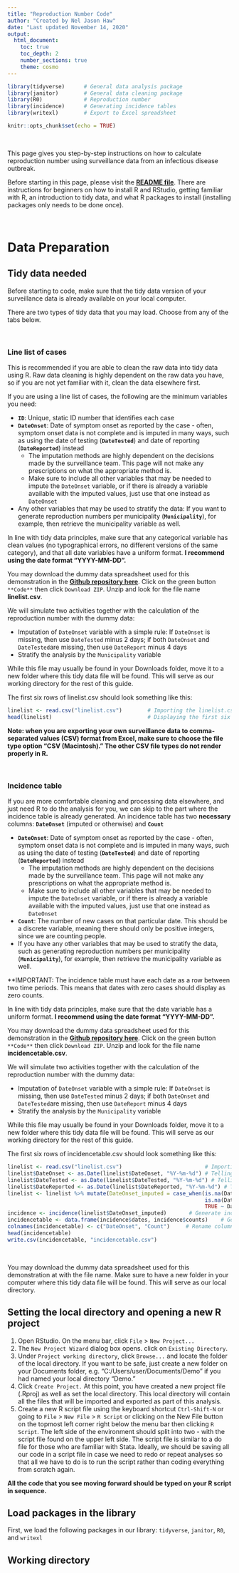 ```yaml
---
title: "Reproduction Number Code"
author: "Created by Nel Jason Haw"
date: "Last updated November 14, 2020"
output: 
  html_document: 
    toc: true
    toc_depth: 2
    number_sections: true
    theme: cosmo
---
```


```r
library(tidyverse)      # General data analysis package
library(janitor)        # General data cleaning package
library(R0)             # Reproduction number
library(incidence)      # Generating incidence tables
library(writexl)        # Export to Excel spreadsheet
```

```r
knitr::opts_chunk$set(echo = TRUE)
```
<br>

This page gives you step-by-step instructions on how to calculate reproduction number using surveillance data from an infectious disease outbreak.

Before starting in this page, please visit the [**README file**](https://neljasonhaw.github.io/ReproductionNumber). There are instructions for beginners on how to install R and RStudio, getting familiar with R, an introduction to tidy data, and what R packages to install (installing packages only needs to be done once).

<br>

# Data Preparation

## Tidy data needed {.tabset}
Before starting to code, make sure that the tidy data version of your surveillance data is already available on your local computer. 

There are two types of tidy data that you may load. Choose from any of the tabs below.

<br>

### Line list of cases
This is recommended if you are able to clean the raw data into tidy data using R. Raw data cleaning is highly dependent on the raw data you have, so if you are not yet familiar with it, clean the data elsewhere first.

If you are using a line list of cases, the following are the minimum variables you need:

* **`ID`**: Unique, static ID number that identifies each case
* **`DateOnset`**: Date of symptom onset as reported by the case - often, symptom onset data is not complete and is imputed in many ways, such as using the date of testing (**`DateTested`**) and date of reporting (**`DateReported`**) instead
  * The imputation methods are highly dependent on the decisions made by the surveillance team. This page will not make any prescriptions on what the appropriate method is.
  * Make sure to include all other variables that may be needed to impute the `DateOnset` variable, or if there is already a variable available with the imputed values, just use that one instead as `DateOnset`
* Any other variables that may be used to stratify the data: If you want to generate reproduction numbers per municipality (**`Municipality`**), for example, then retrieve the municipality variable as well.

In line with tidy data principles, make sure that any categorical variable has clean values (no typographical errors, no different versions of the same category), and that all date variables have a uniform format. **I recommend using the date format "YYYY-MM-DD".**

You may download the dummy data spreadsheet used for this demonstration in the [**Github repository here**](https://github.com/neljasonhaw/ReproductionNumber). Click on the green button `**Code**` then click `Download ZIP`. Unzip and look for the file name **linelist.csv**.

We will simulate two activities together with the calculation of the reproduction number with the dummy data:

* Imputation of `DateOnset` variable with a simple rule: If `DateOnset` is missing, then use `DateTested` minus 2 days; if both `DateOnset` and `DateTested`are missing, then use `DateReport` minus 4 days
* Stratify the analysis by the `Municipality` variable

While this file may usually be found in your Downloads folder, move it to a new folder where this tidy data file will be found. This will serve as our working directory for the rest of this guide.

The first six rows of linelist.csv should look something like this:
```r
linelist <- read.csv("linelist.csv")        # Importing the linelist.csv file
head(linelist)                              # Displaying the first six rows of linelist
```

**Note: when you are exporting your own surveillance data to comma-separated values (CSV) format from Excel, make sure to choose the file type option "CSV (Macintosh)." The other CSV file types do not render properly in R.**

<br>

### Incidence table
If you are more comfortable cleaning and processing data elsewhere, and just need R to do the analysis for you, we can skip to the part where the incidence table is already generated. An incidence table has two **necessary** columns: **`DateOnset`** (imputed or otherwise) and **`Count`**

* **`DateOnset`**: Date of symptom onset as reported by the case - often, symptom onset data is not complete and is imputed in many ways, such as using the date of testing (**`DateTested`**) and date of reporting (**`DateReported`**) instead
  * The imputation methods are highly dependent on the decisions made by the surveillance team. This page will not make any prescriptions on what the appropriate method is.
  * Make sure to include all other variables that may be needed to impute the `DateOnset` variable, or if there is already a variable available with the imputed values, just use that one instead as `DateOnset`
* **`Count`**: The number of new cases on that particular date. This should be a discrete variable, meaning there should only be positive integers, since we are counting people.
* If you have any other variables that may be used to stratify the data, such as generating reproduction numbers per municipality (**`Municipality`**), for example, then retrieve the municipality variable as well.

**IMPORTANT: The incidence table must have each date as a row between two time periods. This means that dates with zero cases should display as zero counts.

In line with tidy data principles, make sure that the date variable has a uniform format. **I recommend using the date format "YYYY-MM-DD".**

You may download the dummy data spreadsheet used for this demonstration in the [**Github repository here**](https://github.com/neljasonhaw/ReproductionNumber). Click on the green button `**Code**` then click `Download ZIP`. Unzip and look for the file name **incidencetable.csv**.

We will simulate two activities together with the calculation of the reproduction number with the dummy data:

* Imputation of `DateOnset` variable with a simple rule: If `DateOnset` is missing, then use `DateTested` minus 2 days; if both `DateOnset` and `DateTested`are missing, then use `DateReport` minus 4 days
* Stratify the analysis by the `Municipality` variable

While this file may usually be found in your Downloads folder, move it to a new folder where this tidy data file will be found. This will serve as our working directory for the rest of this guide.

The first six rows of incidencetable.csv should look something like this:
```r
linelist <- read.csv("linelist.csv")                          # Importing the linelist.csv file
linelist$DateOnset <- as.Date(linelist$DateOnset, "%Y-%m-%d") # Telling R that DateOnset is a date with format YYYY-MM-DD
linelist$DateTested <- as.Date(linelist$DateTested, "%Y-%m-%d") # Telling R that DateOnset is a date with format YYYY-MM-DD
linelist$DateReported <- as.Date(linelist$DateReported, "%Y-%m-%d") # Telling R that DateOnset is a date with format YYYY-MM-DD
linelist <- linelist %>% mutate(DateOnset_imputed = case_when(is.na(DateOnset) & !is.na(DateTested) ~ DateTested - 2,
                                                              is.na(DateOnset) & is.na(DateTested) ~ DateReported - 4,
                                                              TRUE ~ DateOnset))        # Imputation algorithm
incidence <- incidence(linelist$DateOnset_imputed)       # Generate incidence table as incidence object
incidencetable <- data.frame(incidence$dates, incidence$counts)    # Generate incidence table as dataframe
colnames(incidencetable) <- c("DateOnset", "Count")     # Rename columns
head(incidencetable)
write.csv(incidencetable, "incidencetable.csv")
```

<br>








You may download the dummy data spreadsheet used for this demonstration at <URL> with the file name. Make sure to have a new folder in your computer where this tidy data file will be found. This will serve as our local directory.







## Setting the local directory and opening a new R project
1. Open RStudio. On the menu bar, click `File` > `New Project...`
2. The `New Project Wizard` dialog box opens. click on `Existing Directory`. 
3. Under `Project working directory`, click `Browse...` and locate the folder of the local directory. If you want to be safe, just create a new folder on your Documents folder, e.g. "C:/Users/user/Documents/Demo" if you had named your local directory "Demo."
4. Click `Create Project.` At this point, you have created a new project file (.Rproj) as well as set the local directory. This local directory will contain all the files that will be imported and exported as part of this analysis.
5. Create a new R script file using the keyboard shortcut `Ctrl-Shift-N` or going to `File` > `New File` > `R Script` or clicking on the New File button on the topmost left corner right below the menu bar then clicking `R Script`. The left side of the environment should split into two - with the script file found on the upper left side. The script file is similar to a do file for those who are familiar with Stata. Ideally, we should be saving all our code in a script file in case we need to redo or repeat analyses so that all we have to do is to run the script rather than coding everything from scratch again.

**All the code that you see moving forward should be typed on your R script in sequence.**

## Load packages in the library
First, we load the following packages in our library: `tidyverse`, `janitor`, `R0`, and `writexl`


## Working directory


